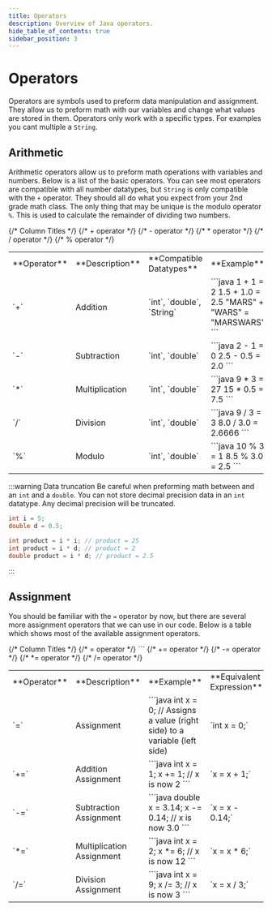 ```yaml
---
title: Operators
description: Overview of Java operators.
hide_table_of_contents: true
sidebar_position: 3
---
```


# Operators
Operators are symbols used to preform data manipulation and assignment. They allow us to preform math with our variables and change what values are stored in them. Operators only work with a specific types. For examples you cant multiple a `String`.

## Arithmetic
Arithmetic operators allow us to preform math operations with variables and numbers. Below is a list of the basic operators. You can see most operators are compatible with all number datatypes, but `String` is only compatible with the `+` operator. They should all do what you expect from your 2nd grade math class. The only thing that may be unique is the modulo operator `%`. This is used to calculate the remainder of dividing two numbers.

<table>
<tr>
{/* Column Titles */}
<td> **Operator** </td>
<td> **Description** </td>
<td> **Compatible Datatypes** </td>
<td> **Example** </td>
</tr>
<tr>
{/* + operator */}
<td style={{textAlign: 'center', fontSize: 25}}> `+` </td>
<td> Addition </td>
<td > `int`, `double`, `String` </td>
<td>
```java
1 + 1 = 2
1.5 + 1.0 = 2.5
"MARS" + "WARS" = "MARSWARS"
```
</td>
</tr>
<tr>
{/* - operator */}
<td style={{textAlign: 'center', fontSize: 25}}> `-` </td>
<td> Subtraction </td>
<td> `int`, `double` </td>
<td>
```java
2 - 1 = 0
2.5 - 0.5 = 2.0
```
</td>
</tr>
{/* * operator */}
<tr>
<td style={{textAlign: 'center', fontSize: 25}}> `*` </td>
<td> Multiplication </td>
<td> `int`, `double` </td>
<td>
```java
9 * 3 = 27
15 * 0.5 = 7.5
```
</td>
</tr>
{/* / operator */}
<tr>
<td style={{textAlign: 'center', fontSize: 25}}> `/` </td>
<td> Division </td>
<td> `int`, `double` </td>
<td>
```java
9 / 3 = 3
8.0 / 3.0 = 2.6666
```
</td>
</tr>
{/* % operator */}
<tr>
<td style={{textAlign: 'center', fontSize: 25}}> `%` </td>
<td> Modulo </td>
<td> `int`, `double` </td>
<td>
```java
10 % 3 = 1
8.5 % 3.0 = 2.5
```
</td>
</tr>
</table>

:::warning Data truncation
Be careful when preforming math between and an `int` and a `double`. You can not store decimal precision data in an `int` datatype. Any decimal precision will be truncated.
```java
int i = 5;
double d = 0.5;

int product = i * i; // product = 25
int product = i * d; // product = 2
double product = i * d; // product = 2.5
```
:::

## Assignment
You should be familiar with the `=` operator by now, but there are several more assignment operators that we can use in our code.
Below is a table which shows most of the available assignment operators.

<table>
<tr>
{/* Column Titles */}
<td> **Operator** </td>
<td> **Description** </td>
<td> **Example** </td>
<td> **Equivalent Expression** </td>
</tr>
<tr>
{/* = operator */}
<td style={{textAlign: 'center', fontSize: 25}}> `=` </td>
<td> Assignment </td>
<td>
```java
int x = 0;
// Assigns a value (right side) to a variable (left side) </td>
```
</td>
<td > `int x = 0;` </td>
</tr>
<tr>
{/* += operator */}
<td style={{textAlign: 'center', fontSize: 25}}> `+=` </td>
<td> Addition Assignment </td>
<td>
```java
int x = 1;
x += 1; // x is now 2
```
</td>
<td> `x = x + 1;` </td>
</tr>
{/* -= operator */}
<tr>
<td style={{textAlign: 'center', fontSize: 25}}> `-=` </td>
<td> Subtraction Assignment </td>
<td>
```java
double x = 3.14;
x -= 0.14;  // x is now 3.0
```
</td>
<td> `x = x - 0.14;` </td>
</tr>
{/* *= operator */}
<tr>
<td style={{textAlign: 'center', fontSize: 25}}> `*=` </td>
<td>Multiplication Assignment </td>
<td>
```java
int x = 2;
x *= 6;  // x is now 12
```
</td>
<td> `x = x * 6;` </td>
</tr>
{/* /= operator */}
<tr>
<td style={{textAlign: 'center', fontSize: 25}}> `/=` </td>
<td> Division Assignment </td>
<td>
```java
int x = 9;
x /= 3;  // x is now 3
```
</td>
<td> `x = x / 3;` </td>
</tr>
</table>
